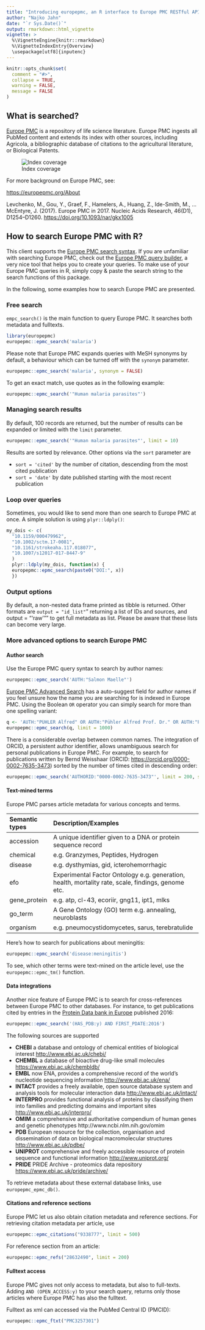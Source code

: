 ```yaml
---
title: "Introducing europepmc, an R interface to Europe PMC RESTful API"
author: "Najko Jahn"
date: "`r Sys.Date()`"
output: rmarkdown::html_vignette
vignette: >
  %\VignetteEngine{knitr::rmarkdown}
  %\VignetteIndexEntry{Overview}
  \usepackage[utf8]{inputenc}
---
```



```r
knitr::opts_chunk$set(
  comment = "#>",
  collapse = TRUE,
  warning = FALSE,
  message = FALSE
)
```

## What is searched?

[Europe PMC](http://europepmc.org/) is a repository of life science literature. Europe PMC ingests all PubMed content and extends its index with other sources, including Agricola, a bibliographic database of citations to the agricultural literature, or Biological Patents. 

![Index coverage](http://europepmc.org/wicket/resource/uk.bl.ukpmc.web.pages.faq.Help/images/EuropePMCContent-ver-4BB17F003F8F38DF2D3BBE48AB5896C6.png)

For more background on Europe PMC, see:

<https://europepmc.org/About>

Levchenko, M., Gou, Y., Graef, F., Hamelers, A., Huang, Z., Ide-Smith, M., … McEntyre, J. (2017). Europe PMC in 2017. Nucleic Acids Research, 46(D1), D1254–D1260. <https://doi.org/10.1093/nar/gkx1005>

## How to search Europe PMC with R?

This client supports the [Europe PMC search syntax](http://europepmc.org/Help#SSR). If you are unfamiliar with searching Europe PMC, check out the [Europe PMC query builder](https://europepmc.org/advancesearch), a very nice tool that helps you to create your queries. To make use of your Europe PMC queries in R, simply copy & paste the search string to the search functions of this package. 

In the following, some examples how to search Europe PMC are presented.

### Free search

`empc_search()` is the main function to query Europe PMC. It searches both metadata and fulltexts. 


```r
library(europepmc)
europepmc::epmc_search('malaria')
```

Please note that Europe PMC expands queries with MeSH synonyms by default, a behaviour which can be turned off with the `synonym` parameter. 

```r
europepmc::epmc_search('malaria', synonym = FALSE)
```

To get an exact match, use quotes as in the following example:

```r
europepmc::epmc_search('"Human malaria parasites"')
```

### Managing search results

By default, 100 records are returned, but the number of results can be expanded or limited with the `limit` parameter. 


```r
europepmc::epmc_search('"Human malaria parasites"', limit = 10)
```

Results are sorted by relevance. Other options via the `sort` parameter are 

- `sort = 'cited'` by the number of citation, descending from the most cited publication
- `sort = 'date'` by date published starting with the most recent publication

### Loop over queries

Sometimes, you would like to send more than one search to Europe PMC at once. A simple solution is using `plyr::ldply()`:

```r
my_dois <- c(
  "10.1159/000479962",
  "10.1002/sctm.17-0081",
  "10.1161/strokeaha.117.018077",
  "10.1007/s12017-017-8447-9"
  )
  plyr::ldply(my_dois, function(x) {
  europepmc::epmc_search(paste0("DOI:", x))
  })
```

### Output options

By default, a non-nested data frame printed as tibble is returned. 
Other formats are `output = "id_list"`" returning a list of IDs and sources, 
and output = "'raw'"" to get full metadata as list. Please be aware that these lists can become very large.

### More advanced options to search Europe PMC

#### Author search

Use the Europe PMC query syntax to search by author names:

```r
europepmc::epmc_search('AUTH:"Salmon Maelle"')
```

[Europe PMC Advanced Search](https://europepmc.org/advancesearch) has a auto-suggest field for author names if you feel unsure how the name you are searching for is indexed in Europe PMC. Using the Boolean `OR` operator you can simply search for more than one spelling variant:

```r
q <- 'AUTH:"PÜHLER Alfred" OR AUTH:"Pühler Alfred Prof. Dr." OR AUTH:"Puhler A"'
europepmc::epmc_search(q, limit = 1000)
```

There is a considerable overlap between common names. The integration of ORCID, a persistent author identifier, allows unambiguous search for personal publications in Europe PMC. For example, to search for publications written by Bernd Weisshaar (ORCID: <https://orcid.org/0000-0002-7635-3473>) sorted by the number of times cited in descending order:

```r
europepmc::epmc_search('AUTHORID:"0000-0002-7635-3473"', limit = 200, sort = "cited")
```

#### Text-mined terms

Europe PMC parses article metadata for various concepts and terms.

|Semantic types |Description/Examples                                                                               |
|:--------------|:--------------------------------------------------------------------------------------------------|
|accession      |A unique identifier given to a DNA or protein sequence record                                      |
|chemical       |e.g. Granzymes, Peptides, Hydrogen                                                                 |
|disease        |e.g. dysthymias, gid, icterohemorrhagic                                                            |
|efo            |Experimental Factor Ontology e.g. generation, health, mortality rate, scale, findings, genome etc. |
|gene_protein   |e.g. atp, cl-43, ecoriir, gng11, ipt1, mlks                                                        |
|go_term        |A Gene Ontology (GO) term e.g. annealing, neuroblasts                                              |
|organism       |e.g. pneumocystidomycetes, sarus, terebratulide                                                    |

Here's how to search for publications about meningitis:

```r
europepmc::epmc_search('disease:meningitis')
```

To see, which other terms were text-mined on the article level, use the `europepmc::epmc_tm()` function.

#### Data integrations

Another nice feature of Europe PMC is to search for cross-references between Europe PMC to other databases. For instance, to get publications cited by
entries in the [Protein Data bank in Europe](https://www.ebi.ac.uk/pdbe/node/1) published 2016:

```r
europepmc::epmc_search('(HAS_PDB:y) AND FIRST_PDATE:2016')
```

The following sources are supported

- **CHEBI** a database and ontology of chemical entities of biological interest <http://www.ebi.ac.uk/chebi/>
- **CHEMBL** a database of bioactive drug-like small molecules <https://www.ebi.ac.uk/chembldb/>
- **EMBL** now ENA, provides a comprehensive record of the world's nucleotide sequencing information <http://www.ebi.ac.uk/ena/>
- **INTACT** provides a freely available, open source database system and analysis tools for molecular interaction data <http://www.ebi.ac.uk/intact/>
- **INTERPRO** provides functional analysis of proteins by classifying them into families and predicting domains and important sites <http://www.ebi.ac.uk/interpro/>
- **OMIM** a comprehensive and authoritative compendium of human genes and genetic phenotypes http://www.ncbi.nlm.nih.gov/omim
- **PDB** European resource for the collection, organisation and dissemination of data on biological macromolecular structures <http://www.ebi.ac.uk/pdbe/>
- **UNIPROT** comprehensive and freely accessible resource of protein sequence and functional information <http://www.uniprot.org/>
- **PRIDE** PRIDE Archive - proteomics data repository <https://www.ebi.ac.uk/pride/archive/>

To retrieve metadata about these external database links, use `europepmc_epmc_db()`. 

#### Citations and reference sections

Europe PMC let us also obtain citation metadata and reference sections. For retrieving citation metadata per article, use

```r
europepmc::epmc_citations("9338777", limit = 500)
```

For reference section from an article:

```r
europepmc::epmc_refs("28632490", limit = 200)
```

#### Fulltext access

Europe PMC gives not only access to metadata, but also to full-texts. Adding `AND (OPEN_ACCESS:y)` to your search query, returns only those articles where Europe PMC has also the fulltext.

Fulltext as xml can accessed via the PubMed Central ID (PMCID):

```r
europepmc::epmc_ftxt("PMC3257301")
```

